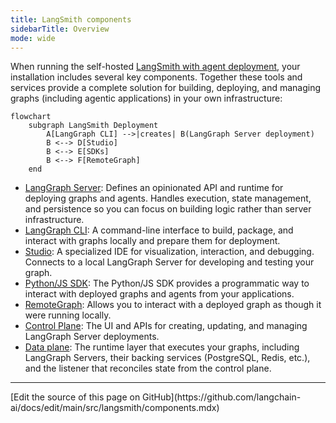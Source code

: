 ```yaml
---
title: LangSmith components
sidebarTitle: Overview
mode: wide
---
```


When running the self-hosted [LangSmith with agent deployment](/langsmith/deploy-self-hosted-full-platform), your installation includes several key components. Together these tools and services provide a complete solution for building, deploying, and managing graphs (including agentic applications) in your own infrastructure:

```mermaid
flowchart
    subgraph LangSmith Deployment
        A[LangGraph CLI] -->|creates| B(LangGraph Server deployment)
        B <--> D[Studio]
        B <--> E[SDKs]
        B <--> F[RemoteGraph]
    end
```

- [LangGraph Server](/langsmith/langgraph-server): Defines an opinionated API and runtime for deploying graphs and agents. Handles execution, state management, and persistence so you can focus on building logic rather than server infrastructure.
- [LangGraph CLI](/langsmith/cli): A command-line interface to build, package, and interact with graphs locally and prepare them for deployment.
- [Studio](/langsmith/studio): A specialized IDE for visualization, interaction, and debugging. Connects to a local LangGraph Server for developing and testing your graph.
- [Python/JS SDK](/langsmith/sdk): The Python/JS SDK provides a programmatic way to interact with deployed graphs and agents from your applications.
- [RemoteGraph](/langsmith/use-remote-graph): Allows you to interact with a deployed graph as though it were running locally.
- [Control Plane](/langsmith/control-plane): The UI and APIs for creating, updating, and managing LangGraph Server deployments.
- [Data plane](/langsmith/data-plane): The runtime layer that executes your graphs, including LangGraph Servers, their backing services (PostgreSQL, Redis, etc.), and the listener that reconciles state from the control plane.

---

<Callout icon="pen-to-square" iconType="regular">
  [Edit the source of this page on GitHub](https://github.com/langchain-ai/docs/edit/main/src/langsmith/components.mdx)
</Callout>
